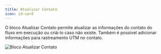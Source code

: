 ```yaml
---
title: Atualizar Contato
icon: id-card
---
```


O bloco Atualizar Contato permite atualizar as informações do contato do fluxo em execução ou criá-lo caso não existe. Também é possível adicionar informações para rastreamento UTM no contato.

<Frame>
  <img src="/images/blocks/logic/update-contact.png" alt="Bloco Atualizar Contato" />
</Frame>

